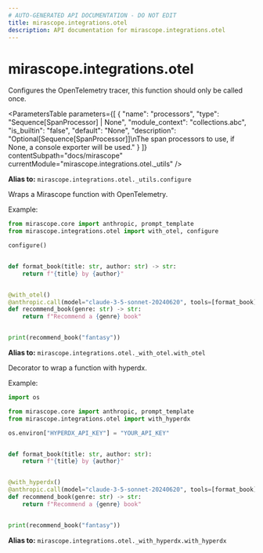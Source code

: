 ```yaml
---
# AUTO-GENERATED API DOCUMENTATION - DO NOT EDIT
title: mirascope.integrations.otel
description: API documentation for mirascope.integrations.otel
---
```


# mirascope.integrations.otel

Configures the OpenTelemetry tracer, this function should only be called once.

<ParametersTable
  parameters={[
  {
    "name": "processors",
    "type": "Sequence[SpanProcessor] | None",
    "module_context": "collections.abc",
    "is_builtin": "false",
    "default": "None",
    "description": "Optional[Sequence[SpanProcessor]]\nThe span processors to use, if None, a console exporter will be used."
  }
]}
  contentSubpath="docs/mirascope"
  currentModule="mirascope.integrations.otel._utils"
/>

<ReturnType
  type="Tracer"
  moduleContext="opentelemetry.trace"
  isBuiltin={false}
  contentSubpath="docs/mirascope"
  currentModule="mirascope.integrations.otel._utils"
  description="The configured tracer."
/>


**Alias to:** `mirascope.integrations.otel._utils.configure`

Wraps a Mirascope function with OpenTelemetry.

Example:

```python
from mirascope.core import anthropic, prompt_template
from mirascope.integrations.otel import with_otel, configure

configure()


def format_book(title: str, author: str) -> str:
    return f"{title} by {author}"


@with_otel()
@anthropic.call(model="claude-3-5-sonnet-20240620", tools=[format_book])
def recommend_book(genre: str) -> str:
    return f"Recommend a {genre} book"


print(recommend_book("fantasy"))
```

<ReturnType
  type="Callable[[Callable[_P, _R]], Callable[_P, _R]]"
  moduleContext="collections.abc"
  isBuiltin={false}
  contentSubpath="docs/mirascope"
  currentModule="mirascope.integrations.otel._with_otel"
/>


**Alias to:** `mirascope.integrations.otel._with_otel.with_otel`

Decorator to wrap a function with hyperdx.

Example:

```python
import os

from mirascope.core import anthropic, prompt_template
from mirascope.integrations.otel import with_hyperdx

os.environ["HYPERDX_API_KEY"] = "YOUR_API_KEY"


def format_book(title: str, author: str):
    return f"{title} by {author}"


@with_hyperdx()
@anthropic.call(model="claude-3-5-sonnet-20240620", tools=[format_book])
def recommend_book(genre: str) -> str:
    return f"Recommend a {genre} book"


print(recommend_book("fantasy"))
```

<ReturnType
  type="Callable[[Callable[_P, _R]], Callable[_P, _R]]"
  moduleContext="collections.abc"
  isBuiltin={false}
  contentSubpath="docs/mirascope"
  currentModule="mirascope.integrations.otel._with_hyperdx"
/>


**Alias to:** `mirascope.integrations.otel._with_hyperdx.with_hyperdx`


